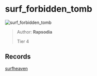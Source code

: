 
# surf_forbidden_tomb

![surf_forbidden_tomb](https://raw.githubusercontent.com/Sayt123/SurfMapPics/Maps-and-bonuses/csgo/surf_forbidden_tomb.jpg)

> Author: **Rapsodia**
>
> Tier 4

## Records

[surfheaven](https://surfheaven.eu/map/surf_forbidden_tomb)
